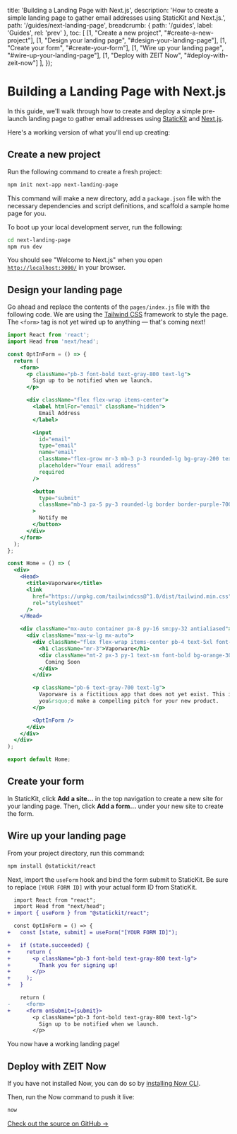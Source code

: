 
  title: 'Building a Landing Page with Next.js',
  description: 'How to create a simple landing page to gather email addresses using StaticKit and Next.js.',
  path: '/guides/next-landing-page',
  breadcrumb: {
    path: '/guides',
    label: 'Guides',
    rel: 'prev'
  },
  toc: [
    [1, "Create a new project", "#create-a-new-project"],
    [1, "Design your landing page", "#design-your-landing-page"],
    [1, "Create your form", "#create-your-form"],
    [1, "Wire up your landing page", "#wire-up-your-landing-page"],
    [1, "Deploy with ZEIT Now", "#deploy-with-zeit-now"]
  ],
});

# Building a Landing Page with Next.js

In this guide, we'll walk through how to create and deploy a simple pre-launch landing page to gather email addresses using [StaticKit](https://statickit.com/) and [Next.js](https://nextjs.org/).

Here's a working version of what you'll end up creating:

<BrowserDemo
  url="https://next-landing-page.statickit.now.sh"
  label="next-landing-page.statickit.now.sh"
/>

<h2 id="create-a-new-project">
  <StepHeading step="1">Create a new project</StepHeading>
</h2>

Run the following command to create a fresh project:

```bash
npm init next-app next-landing-page
```

This command will make a new directory, add a `package.json` file with the necessary dependencies and script definitions, and scaffold a sample home page for you.

To boot up your local development server, run the following:

```bash
cd next-landing-page
npm run dev
```

You should see "Welcome to Next.js" when you open [`http://localhost:3000/`](http://localhost:3000/) in your browser.

<h2 id="design-your-landing-page">
  <StepHeading step="2">Design your landing page</StepHeading>
</h2>

Go ahead and replace the contents of the `pages/index.js` file with the following code. We are using the [Tailwind CSS](https://tailwindcss.com/) framework to style the page. The `<form>` tag is not yet wired up to anything — that's coming next!

```jsx
import React from 'react';
import Head from 'next/head';

const OptInForm = () => {
  return (
    <form>
      <p className="pb-3 font-bold text-gray-800 text-lg">
        Sign up to be notified when we launch.
      </p>

      <div className="flex flex-wrap items-center">
        <label htmlFor="email" className="hidden">
          Email Address
        </label>

        <input
          id="email"
          type="email"
          name="email"
          className="flex-grow mr-3 mb-3 p-3 rounded-lg bg-gray-200 text-gray-700 text-lg border border-gray-200 focus:outline-none focus:border-gray-500 focus:bg-white"
          placeholder="Your email address"
          required
        />

        <button
          type="submit"
          className="mb-3 px-5 py-3 rounded-lg border border-purple-700 bg-purple-700 text-lg font-bold text-white"
        >
          Notify me
        </button>
      </div>
    </form>
  );
};

const Home = () => (
  <div>
    <Head>
      <title>Vaporware</title>
      <link
        href="https://unpkg.com/tailwindcss@^1.0/dist/tailwind.min.css"
        rel="stylesheet"
      />
    </Head>

    <div className="mx-auto container px-8 py-16 sm:py-32 antialiased">
      <div className="max-w-lg mx-auto">
        <div className="flex flex-wrap items-center pb-4 text-5xl font-bold text-gray-800">
          <h1 className="mr-3">Vaporware</h1>
          <div className="mt-2 px-3 py-1 text-sm font-bold bg-orange-300 text-orange-800 rounded-full">
            Coming Soon
          </div>
        </div>

        <p className="pb-6 text-gray-700 text-lg">
          Vaporware is a fictitious app that does not yet exist. This is where
          you&rsquo;d make a compelling pitch for your new product.
        </p>

        <OptInForm />
      </div>
    </div>
  </div>
);

export default Home;
```

<h2 id="create-your-form">
  <StepHeading step="3">Create your form</StepHeading>
</h2>

In StaticKit, click **Add a site...** in the top navigation to create a new site for your landing page. Then, click **Add a form...** under your new site to create the form.

<h2 id="wire-up-your-landing-page">
  <StepHeading step="4">Wire up your landing page</StepHeading>
</h2>

From your project directory, run this command:

```bash
npm install @statickit/react
```

Next, import the `useForm` hook and bind the form submit to StaticKit. Be sure to replace `[YOUR FORM ID]` with your actual form ID from StaticKit.

```diff
  import React from "react";
  import Head from "next/head";
+ import { useForm } from "@statickit/react";

  const OptInForm = () => {
+   const [state, submit] = useForm("[YOUR FORM ID]");

+   if (state.succeeded) {
+     return (
+       <p className="pb-3 font-bold text-gray-800 text-lg">
+         Thank you for signing up!
+       </p>
+     );
+   }

    return (
-     <form>
+     <form onSubmit={submit}>
        <p className="pb-3 font-bold text-gray-800 text-lg">
          Sign up to be notified when we launch.
        </p>
```

You now have a working landing page!

<h2 id="deploy-with-zeit-now">
  <StepHeading step="5">Deploy with ZEIT Now</StepHeading>
</h2>

If you have not installed Now, you can do so by [installing Now CLI](https://zeit.co/download).

Then, run the Now command to push it live:

```bash
now
```

[Check out the source on GitHub →](https://github.com/levelhq/statickit-examples/tree/master/next-landing-page)
